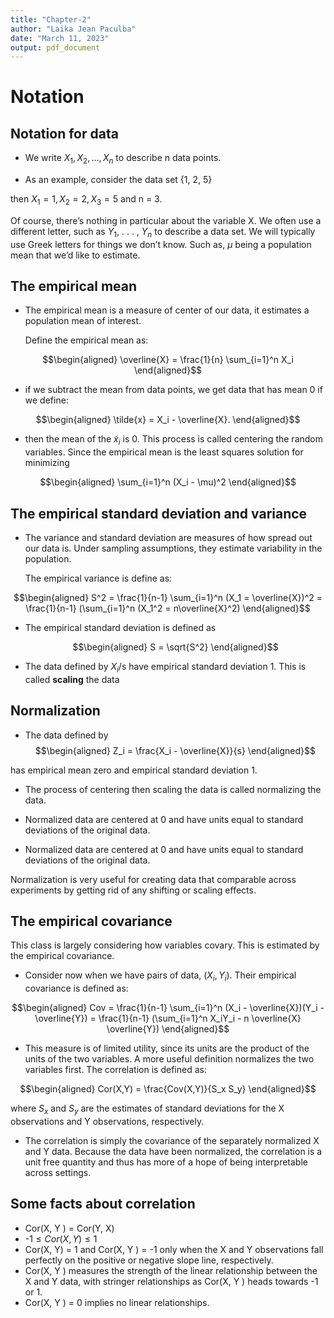 ---
title: "Chapter-2"
author: "Laika Jean Paculba"
date: "March 11, 2023"
output: pdf_document
---

# Notation

## Notation for data

- We write $X_1, X_2, . . . , X_n$ to describe n data points.

- As an example, consider the data set {1, 2, 5} 

then $X_1 = 1, X_2 = 2, X_3 = 5$ and n = 3.

Of course, there’s nothing in particular about the variable X. We often use a different letter, such as $Y_1$, . . . , $Y_n$ to describe a data set. We will typically use Greek letters for things we don’t know. Such as, $\mu$ being a population mean that we’d like to estimate.

## The empirical mean

- The empirical mean is a measure of center of our data, it estimates a population mean of interest.

    Define the empirical mean as:
    
$$\begin{aligned} \overline{X} = \frac{1}{n} \sum_{i=1}^n X_i \end{aligned}$$
   
    	
- if we subtract the mean from data points, we get data that has mean 0
    if we define:
    
 $$\begin{aligned} \tilde{x} = X_i - \overline{X}. \end{aligned}$$
      
- then the mean of the $\tilde{x}_i$ is 0. This process is called centering the random variables. Since the empirical mean is the least squares solution for minimizing

 $$\begin{aligned} \sum_{i=1}^n (X_i - \mu)^2 \end{aligned}$$

## The empirical standard deviation and variance

- The variance and standard deviation are measures of how spread out our data is. Under sampling assumptions, they estimate variability in the population.
    
    The empirical variance is define as:
    
 $$\begin{aligned} S^2 = \frac{1}{n-1} \sum_{i=1}^n (X_1 = \overline{X})^2 = \frac{1}{n-1} (\sum_{i=1}^n (X_1^2 = n\overline{X}^2) \end{aligned}$$
  
- The empirical standard deviation is defined as

   $$\begin{aligned} S = \sqrt{S^2} \end{aligned}$$

- The data defined by $X_i$/s have empirical standard deviation 1. This is called **scaling** the data

## Normalization

- The data defined by 
$$\begin{aligned} Z_i = \frac{X_i - \overline{X}}{s} \end{aligned}$$

has empirical mean zero and empirical standard deviation 1.

- The process of centering then scaling the data is called normalizing the data.

- Normalized data are centered at 0 and have units equal to standard deviations of the original data.

- Normalized data are centered at 0 and have units equal to standard deviations of the original data.

Normalization is very useful for creating data that comparable across experiments by getting rid of any shifting or scaling effects.

## The empirical covariance

This class is largely considering how variables covary. This is estimated by the empirical covariance.

- Consider now when we have pairs of data, $(X_i, Y_i)$. Their empirical covariance is defined as:

$$\begin{aligned} Cov = \frac{1}{n-1} \sum_{i=1}^n (X_i - \overline{X})(Y_i - \overline{Y}) = \frac{1}{n-1} (\sum_{i=1}^n X_iY_i - n \overline{X} \overline{Y}) \end{aligned}$$

- This measure is of limited utility, since its units are the product of the units of the two variables. A more useful definition normalizes the two variables first.
The correlation is defined as:

$$\begin{aligned} Cor(X,Y) = \frac{Cov(X,Y)}{S_x S_y} \end{aligned}$$

where $S_x$ and $S_y$ are the estimates of standard deviations for the X observations and Y observations, respectively.

- The correlation is simply the covariance of the separately normalized X and Y data. Because the data have been normalized, the correlation is a unit free quantity and thus has more of a hope of being interpretable across settings.

## Some facts about correlation
- Cor(X, Y ) = Cor(Y, X)
- -$1 \le Cor(X, Y ) \le 1$ 
- Cor(X, Y) = 1 and Cor(X, Y ) = -1 only when the X and Y observations fall perfectly on the positive or negative slope line, respectively.
- Cor(X, Y ) measures the strength of the linear relationship between the X and Y data, with stringer relationships as Cor(X, Y ) heads towards -1 or 1.
- Cor(X, Y ) = 0 implies no linear relationships.
